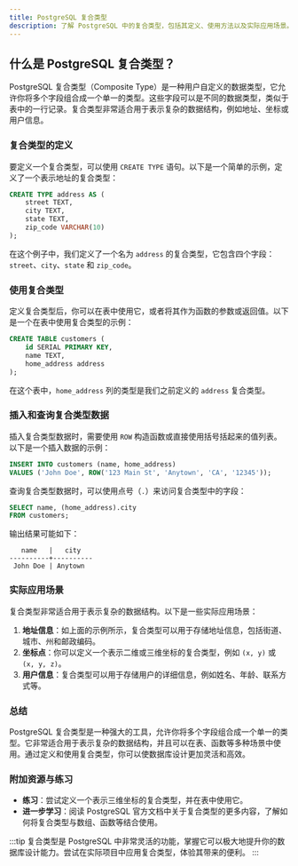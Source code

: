 ```yaml
---
title: PostgreSQL 复合类型
description: 了解 PostgreSQL 中的复合类型，包括其定义、使用方法以及实际应用场景。适合初学者学习如何创建和使用复合类型。
---
```


## 什么是 PostgreSQL 复合类型？

PostgreSQL 复合类型（Composite Type）是一种用户自定义的数据类型，它允许你将多个字段组合成一个单一的类型。这些字段可以是不同的数据类型，类似于表中的一行记录。复合类型非常适合用于表示复杂的数据结构，例如地址、坐标或用户信息。

### 复合类型的定义

要定义一个复合类型，可以使用 `CREATE TYPE` 语句。以下是一个简单的示例，定义了一个表示地址的复合类型：

```sql
CREATE TYPE address AS (
    street TEXT,
    city TEXT,
    state TEXT,
    zip_code VARCHAR(10)
);
```

在这个例子中，我们定义了一个名为 `address` 的复合类型，它包含四个字段：`street`、`city`、`state` 和 `zip_code`。

### 使用复合类型

定义复合类型后，你可以在表中使用它，或者将其作为函数的参数或返回值。以下是一个在表中使用复合类型的示例：

```sql
CREATE TABLE customers (
    id SERIAL PRIMARY KEY,
    name TEXT,
    home_address address
);
```

在这个表中，`home_address` 列的类型是我们之前定义的 `address` 复合类型。

### 插入和查询复合类型数据

插入复合类型数据时，需要使用 `ROW` 构造函数或直接使用括号括起来的值列表。以下是一个插入数据的示例：

```sql
INSERT INTO customers (name, home_address)
VALUES ('John Doe', ROW('123 Main St', 'Anytown', 'CA', '12345'));
```

查询复合类型数据时，可以使用点号（`.`）来访问复合类型中的字段：

```sql
SELECT name, (home_address).city
FROM customers;
```

输出结果可能如下：

```
   name   |   city
----------+----------
 John Doe | Anytown
```

### 实际应用场景

复合类型非常适合用于表示复杂的数据结构。以下是一些实际应用场景：

1. **地址信息**：如上面的示例所示，复合类型可以用于存储地址信息，包括街道、城市、州和邮政编码。
2. **坐标点**：你可以定义一个表示二维或三维坐标的复合类型，例如 `(x, y)` 或 `(x, y, z)`。
3. **用户信息**：复合类型可以用于存储用户的详细信息，例如姓名、年龄、联系方式等。

### 总结

PostgreSQL 复合类型是一种强大的工具，允许你将多个字段组合成一个单一的类型。它非常适合用于表示复杂的数据结构，并且可以在表、函数等多种场景中使用。通过定义和使用复合类型，你可以使数据库设计更加灵活和高效。

### 附加资源与练习

- **练习**：尝试定义一个表示三维坐标的复合类型，并在表中使用它。
- **进一步学习**：阅读 PostgreSQL 官方文档中关于复合类型的更多内容，了解如何将复合类型与数组、函数等结合使用。

:::tip
复合类型是 PostgreSQL 中非常灵活的功能，掌握它可以极大地提升你的数据库设计能力。尝试在实际项目中应用复合类型，体验其带来的便利。
:::